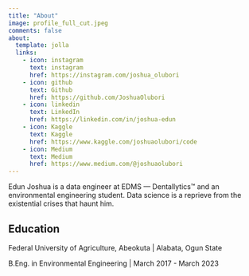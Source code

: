 ```yaml
---
title: "About"
image: profile_full_cut.jpeg
comments: false
about:
  template: jolla
  links:
    - icon: instagram
      text: instagram
      href: https://instagram.com/joshua_olubori
    - icon: github
      text: Github
      href: https://github.com/JoshuaOlubori
    - icon: linkedin
      text: LinkedIn
      href: https://linkedin.com/in/joshua-edun
    - icon: Kaggle
      text: Kaggle
      href: https://www.kaggle.com/joshuaolubori/code
    - icon: Medium
      text: Medium
      href: https://www.medium.com/@joshuaolubori
---
```


Edun Joshua is a data engineer at EDMS — Dentallytics™ and an environmental engineering student. Data science is a reprieve from the existential crises that haunt him.


## Education

Federal University of Agriculture, Abeokuta \| Alabata, Ogun State

B.Eng. in Environmental Engineering \| March 2017 - March 2023